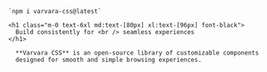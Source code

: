 
<Layout page="homepage">
  <div class="absolute md:static right-0 z-10 flex mt-4 items-end justify-end col-start-2">
    <ThemeSelector />
  </div>
  <div class="px-2 md:px-4 py-4 flex flex-col justify-center row-start-2 col-start-1 col-end-3 bg-grid-bottom max-w-full">
    
    `npm i varvara-css@latest`
    
    <h1 class="m-0 text-6xl md:text-[80px] xl:text-[96px] font-black">
      Build consistently for <br /> seamless experiences
    </h1>

      **Varvara CSS** is an open-source library of customizable components
      designed for smooth and simple browsing experiences.

  </div>
  <div class="md:col-start-2 col-span-2 row-start-3 bg-grid-left">
    <Code
      code={`/* Quick start with Varvara CSS via CDN */
@import url('https://unpkg.com/varvara-css');`}
      lang="css"  
      className="mb-4 bg-grid-bottom"
    />
  </div>
</Layout>
